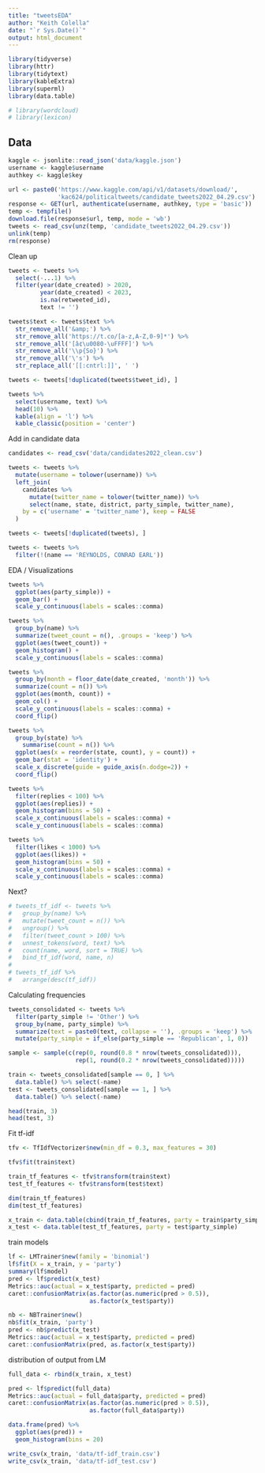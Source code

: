 ```yaml
---
title: "tweetsEDA"
author: "Keith Colella"
date: "`r Sys.Date()`"
output: html_document
---
```


```r
library(tidyverse)
library(httr)
library(tidytext)
library(kableExtra)
library(superml)
library(data.table)

# library(wordcloud)
# library(lexicon)
```

## Data

```r
kaggle <- jsonlite::read_json('data/kaggle.json')
username <- kaggle$username
authkey <- kaggle$key

url <- paste0('https://www.kaggle.com/api/v1/datasets/download/',
              'kac624/politicaltweets/candidate_tweets2022_04.29.csv')
response <- GET(url, authenticate(username, authkey, type = 'basic'))
temp <- tempfile()
download.file(response$url, temp, mode = 'wb')
tweets <- read_csv(unz(temp, 'candidate_tweets2022_04.29.csv'))
unlink(temp)
rm(response)
```

Clean up

```r
tweets <- tweets %>%
  select(-...1) %>%
  filter(year(date_created) > 2020,
         year(date_created) < 2023,
         is.na(retweeted_id),
         text != '')

tweets$text <- tweets$text %>%
  str_remove_all('&amp;') %>%
  str_remove_all('https://t.co/[a-z,A-Z,0-9]*') %>%
  str_remove_all('[â¢\u0080-\uFFFF]') %>%
  str_remove_all('\\p{So}') %>%
  str_remove_all('\'s') %>%
  str_replace_all('[[:cntrl:]]', ' ')

tweets <- tweets[!duplicated(tweets$tweet_id), ]

tweets %>%
  select(username, text) %>%
  head(10) %>%
  kable(align = 'l') %>% 
  kable_classic(position = 'center')
```

Add in candidate data

```r
candidates <- read_csv('data/candidates2022_clean.csv')

tweets <- tweets %>%
  mutate(username = tolower(username)) %>%
  left_join(
    candidates %>%
      mutate(twitter_name = tolower(twitter_name)) %>%
      select(name, state, district, party_simple, twitter_name),
    by = c('username' = 'twitter_name'), keep = FALSE
  )

tweets <- tweets[!duplicated(tweets), ]

tweets <- tweets %>%
  filter(!(name == 'REYNOLDS, CONRAD EARL'))
```

EDA / Visualizations

```r
tweets %>%
  ggplot(aes(party_simple)) +
  geom_bar() +
  scale_y_continuous(labels = scales::comma)

tweets %>%
  group_by(name) %>%
  summarize(tweet_count = n(), .groups = 'keep') %>%
  ggplot(aes(tweet_count)) +
  geom_histogram() +
  scale_y_continuous(labels = scales::comma)

tweets %>%
  group_by(month = floor_date(date_created, 'month')) %>%
  summarize(count = n()) %>%
  ggplot(aes(month, count)) +
  geom_col() +
  scale_y_continuous(labels = scales::comma) +
  coord_flip()

tweets %>%
  group_by(state) %>% 
	summarise(count = n()) %>% 
  ggplot(aes(x = reorder(state, count), y = count)) +
  geom_bar(stat = 'identity') +
  scale_x_discrete(guide = guide_axis(n.dodge=2)) +
  coord_flip()

tweets %>%
  filter(replies < 100) %>%
  ggplot(aes(replies)) +
  geom_histogram(bins = 50) +
  scale_x_continuous(labels = scales::comma) +
  scale_y_continuous(labels = scales::comma)

tweets %>%
  filter(likes < 1000) %>%
  ggplot(aes(likes)) +
  geom_histogram(bins = 50) +
  scale_x_continuous(labels = scales::comma) +
  scale_y_continuous(labels = scales::comma)
```

Next?

```r
# tweets_tf_idf <- tweets %>%
#   group_by(name) %>%
#   mutate(tweet_count = n()) %>%
#   ungroup() %>%
#   filter(tweet_count > 100) %>%
#   unnest_tokens(word, text) %>%
#   count(name, word, sort = TRUE) %>%
#   bind_tf_idf(word, name, n)
# 
# tweets_tf_idf %>%
#   arrange(desc(tf_idf))
```

Calculating frequencies

```r
tweets_consolidated <- tweets %>%
  filter(party_simple != 'Other') %>%
  group_by(name, party_simple) %>%
  summarize(text = paste0(text, collapse = ''), .groups = 'keep') %>%
  mutate(party_simple = if_else(party_simple == 'Republican', 1, 0))

sample <- sample(c(rep(0, round(0.8 * nrow(tweets_consolidated))), 
                   rep(1, round(0.2 * nrow(tweets_consolidated)))))

train <- tweets_consolidated[sample == 0, ] %>%
  data.table() %>% select(-name)
test <- tweets_consolidated[sample == 1, ] %>%
  data.table() %>% select(-name)

head(train, 3)
head(test, 3)
```

Fit tf-idf

```r
tfv <- TfIdfVectorizer$new(min_df = 0.3, max_features = 30)

tfv$fit(train$text)

train_tf_features <- tfv$transform(train$text)
test_tf_features <- tfv$transform(test$text)

dim(train_tf_features)
dim(test_tf_features)

x_train <- data.table(cbind(train_tf_features, party = train$party_simple))
x_test <- data.table(test_tf_features, party = test$party_simple)
```

train models

```r
lf <- LMTrainer$new(family = 'binomial')
lf$fit(X = x_train, y = 'party')
summary(lf$model)
pred <- lf$predict(x_test)
Metrics::auc(actual = x_test$party, predicted = pred)
caret::confusionMatrix(as.factor(as.numeric(pred > 0.5)), 
                       as.factor(x_test$party))

nb <- NBTrainer$new()
nb$fit(x_train, 'party')
pred <- nb$predict(x_test)
Metrics::auc(actual = x_test$party, predicted = pred)
caret::confusionMatrix(pred, as.factor(x_test$party))
```

distribution of output from LM

```r
full_data <- rbind(x_train, x_test)

pred <- lf$predict(full_data)
Metrics::auc(actual = full_data$party, predicted = pred)
caret::confusionMatrix(as.factor(as.numeric(pred > 0.5)), 
                       as.factor(full_data$party))

data.frame(pred) %>%
  ggplot(aes(pred)) +
  geom_histogram(bins = 20)
```

```r
write_csv(x_train, 'data/tf-idf_train.csv')
write_csv(x_train, 'data/tf-idf_test.csv')
```

